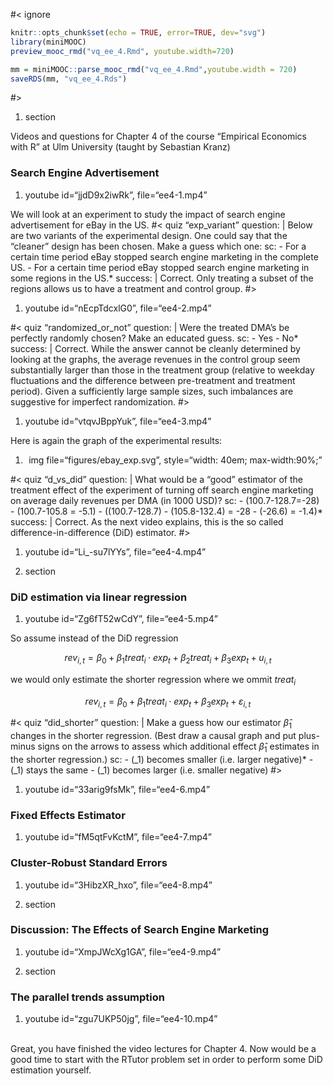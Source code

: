 #< ignore
```r
knitr::opts_chunk$set(echo = TRUE, error=TRUE, dev="svg")
library(miniMOOC)
preview_mooc_rmd("vq_ee_4.Rmd", youtube.width=720)

mm = miniMOOC::parse_mooc_rmd("vq_ee_4.Rmd",youtube.width = 720)
saveRDS(mm, "vq_ee_4.Rds")
```
#>

#. section

Videos and questions for Chapter 4 of the course "Empirical Economics with R" at Ulm University (taught by Sebastian Kranz)


### Search Engine Advertisement

#. youtube id="jjdD9x2iwRk", file="ee4-1.mp4"

We will look at an experiment to study the impact of search engine advertisement for eBay in the US.
#< quiz "exp_variant"
question: |
  Below are two variants of the experimental design. One could say that the "cleaner" design has been chosen. Make a guess which one:
sc:
  - For a certain time period eBay stopped search engine marketing in the complete US.
  - For a certain time period eBay stopped search engine marketing in some regions in the US.*
success: |
  Correct. Only treating a subset of the regions allows us to have a treatment and control group.
#>

#. youtube id="nEcpTdcxlG0", file="ee4-2.mp4"

#< quiz "randomized_or_not"
question: |
  Were the treated DMA's be perfectly randomly chosen? Make an educated guess.
sc:
  - Yes
  - No*
success: |
  Correct. While the answer cannot be cleanly determined by looking at the graphs, the average revenues in the control group seem substantially larger than those in the treatment group (relative to weekday fluctuations and the difference between pre-treatment and treatment period). Given a sufficiently large sample sizes, such imbalances are suggestive for imperfect randomization.
#>

#. youtube id="vtqvJBppYuk", file="ee4-3.mp4"

Here is again the graph of the experimental results:

<center>
#. img file="figures/ebay_exp.svg", style="width: 40em; max-width:90%;"
</center>

#< quiz "d_vs_did"
question: |
  What would be a "good" estimator of the treatment effect of the experiment of turning off search engine marketing on average daily revenues per DMA (in 1000 USD)?
sc:
  - \(100.7-128.7=-28\)
  - \(100.7-105.8 = -5.1\)
  - \((100.7-128.7) - (105.8-132.4) = -28 - (-26.6) = -1.4\)*
success: |
  Correct. As the next video explains, this is the so called difference-in-difference (DiD) estimator.
#>

#. youtube id="Li_-su7lYYs", file="ee4-4.mp4"

#. section 

### DiD estimation via linear regression

#. youtube id="Zg6fT52wCdY", file="ee4-5.mp4"

So assume instead of the DiD regression

$$rev_{i,t} = \beta_0 + \beta_1 treat_i \cdot exp_t + \beta_2 treat_i + \beta_3 exp_t + u_{i,t}$$

we would only estimate the shorter regression where we ommit $treat_i$

$$rev_{i,t} = \beta_0 + \beta_1 treat_i \cdot exp_t + \beta_3 exp_t + \varepsilon_{i,t}$$

#< quiz "did_shorter"
question: |
  Make a guess how our estimator $\hat \beta_1$ changes in the shorter regression. (Best draw a causal graph and put plus-minus signs on the arrows to assess which additional effect $\hat \beta_1$ estimates in the shorter regression.)
sc:
  - \(\hat \beta_1\) becomes smaller (i.e. larger negative)*
  - \(\hat \beta_1\) stays the same
  - \(\hat \beta_1\) becomes larger (i.e. smaller negative)
#>

#. youtube id="33arig9fsMk", file="ee4-6.mp4"

### Fixed Effects Estimator

#. youtube id="fM5qtFvKctM", file="ee4-7.mp4"

### Cluster-Robust Standard Errors

#. youtube id="3HibzXR_hxo", file="ee4-8.mp4"

#. section

### Discussion: The Effects of Search Engine Marketing

#. youtube id="XmpJWcXg1GA", file="ee4-9.mp4"

#. section

### The parallel trends assumption


#. youtube id="zgu7UKP50jg", file="ee4-10.mp4"

<br>
Great, you have finished the video lectures for Chapter 4. Now would be a good time to start with the RTutor problem set in order to perform some DiD estimation yourself.